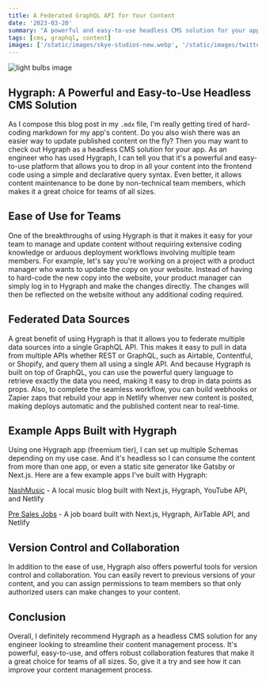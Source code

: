```yaml
---
title: A Federated GraphQL API for Your Content
date: '2023-03-20'
summary: "A powerful and easy-to-use headless CMS solution for your app's content."
tags: [cms, graphql, content]
images: ['/static/images/skye-studios-new.webp', '/static/images/twitter-social-card.png']
---
```


![light bulbs image](/static/images/skye-studios-new.webp)

## Hygraph: A Powerful and Easy-to-Use Headless CMS Solution

As I compose this blog post in my `.mdx` file, I'm really getting tired of hard-coding markdown for my app's content. Do you also wish there was an easier way to update published content on the fly? Then you may want to check out Hygraph as a headless CMS solution for your app. As an engineer who has used Hygraph, I can tell you that it's a powerful and easy-to-use platform that allows you to drop in all your content into the frontend code using a simple and declarative query syntax. Even better, it allows content maintenance to be done by non-technical team members, which makes it a great choice for teams of all sizes.

## Ease of Use for Teams

One of the breakthroughs of using Hygraph is that it makes it easy for your team to manage and update content without requiring extensive coding knowledge or arduous deployment workflows involving multiple team members. For example, let's say you're working on a project with a product manager who wants to update the copy on your website. Instead of having to hard-code the new copy into the website, your product manager can simply log in to Hygraph and make the changes directly. The changes will then be reflected on the website without any additional coding required.

## Federated Data Sources

A great benefit of using Hygraph is that it allows you to federate multiple data sources into a single GraphQL API. This makes it easy to pull in data from multiple APIs whether REST or GraphQL, such as Airtable, Contentful, or Shopify, and query them all using a single API. And because Hygraph is built on top of GraphQL, you can use the powerful query language to retrieve exactly the data you need, making it easy to drop in data points as props. Also, to complete the seamless workflow, you can build webhooks or Zapier zaps that rebuild your app in Netlify whenver new content is posted, making deploys automatic and the published content near to real-time.

## Example Apps Built with Hygraph

Using one Hygraph app (freemium tier), I can set up multiple Schemas depending on my use case. And it's headless so I can consume the content from more than one app, or even a static site generator like Gatsby or Next.js. Here are a few example apps I've built with Hygraph:

[NashMusic](https://nash-music-log.netlify.app/) - A local music blog built with Next.js, Hygraph, YouTube API, and Netlify

[Pre Sales Jobs](https://presales-jobs.netlify.app/) - A job board built with Next.js, Hygraph, AirTable API, and Netlify

## Version Control and Collaboration

In addition to the ease of use, Hygraph also offers powerful tools for version control and collaboration. You can easily revert to previous versions of your content, and you can assign permissions to team members so that only authorized users can make changes to your content.

## Conclusion

Overall, I definitely recommend Hygraph as a headless CMS solution for any engineer looking to streamline their content management process. It's powerful, easy-to-use, and offers robust collaboration features that make it a great choice for teams of all sizes. So, give it a try and see how it can improve your content management process.
